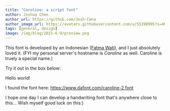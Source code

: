 ```yaml
---
title: "Caroline: a script font"
author: Joshua Chen
author_url: https://github.com/Josh-Cena
author_image_url: https://avatars.githubusercontent.com/u/55398995?s=460&u=88dc0dcb0691877524dd8739db9fde7ed4fa9721&v=4
tags: [general, design]
image: /img/blog/2021-6-9/preview.png
---
```



This font is developed by an Indonesian ([Fatma Wati](https://www.behance.net/fatmastudio)), and I just absolutely loved it. (FYI my personal server's hostname is _Caroline_ as well. Caroline is truely a special name.)

<!-- truncate -->

Try it out in the box below:

<div contentEditable className={styles.out}>
  Hello world!
</div>

I found the font here: https://www.dafont.com/caroline-2.font

I hope one day I can develop a handwriting font that's anywhere close to this... Wish myself good luck on this:)
